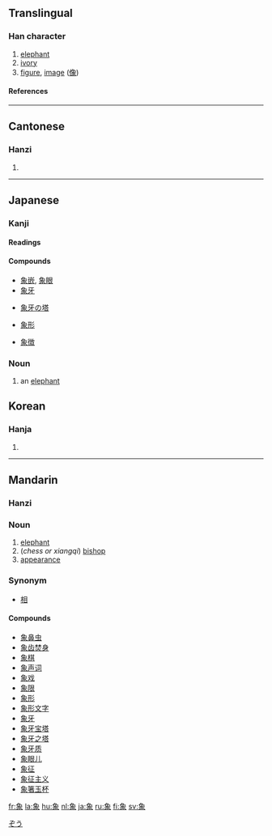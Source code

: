 ==Translingual==
===Han character===
{{Han char|rn=152|rad=豕|as=05|sn=11|snj=12|four=2723<sub>2</sub>|canj=弓日心人 (NAPO)}}
# [[elephant]]
# [[ivory]]
# [[figure]], [[image]] ([[像]])
====References====
{{Han ref|kx=1195.210|dkj=36372|dj=1658.010|hdz=63611.090|uh=8C61|ud=35937|bh=B648|bd=46664}}
----
==Cantonese==
===Hanzi===
{{yue-hanzi|jyut=|y=jeung6}}
# {{defn|Cantonese}}
----
== Japanese ==
[[Category:1000_Japanese_basic_words|ぞう]]


=== Kanji ===
{{ja-kanji|grade=4|rs=豕05}}
====Readings====
{{ja-readings|on=[[しょう]] (shō), [[ぞう]] (zō)|kun=[[かた]] (kata), [[かたどる]] (katadoru), [[のり]] (nori)}}

====Compounds====
{{top4}}
*[[象嵌]], [[象眼]]
*[[象牙]]
{{mid4}}
*[[象牙の塔]]
{{mid4}}
*[[象形]]
{{mid4}}
*[[象徴]]
{{bottom}}
===Noun===
{{ja-noun|k|hira=ぞう|rom=zō|hidx=そう'}}

#an [[elephant]]

==Korean==
===Hanja===
{{ko-hanja|hangeul=상|eumhun=|rv=sang|mr=sang|y=sang}}
# {{defn|Korean}}
----
==Mandarin==
===Hanzi===
{{cmn-hanzi|pin=[[xiàng]] (xiang4)|wg=hsiang<sup>4</sup>}}

===Noun===

# [[elephant]]
#(''chess or xiangqi'') [[bishop]]
# [[appearance]]

===Synonym===
*[[相]]

====Compounds====
*[[象鼻虫]]
*[[象齿焚身]]
*[[象棋]]
*[[象声词]]
*[[象戏]]
*[[象限]]
*[[象形]]
*[[象形文字]]
*[[象牙]]
*[[象牙宝塔]]
*[[象牙之塔]]
*[[象牙质]]
*[[象眼儿]]
*[[象征]]
*[[象征主义]]
*[[象箸玉杯]]

[[fr:象]]
[[la:象]]
[[hu:象]]
[[nl:象]]
[[ja:象]]
[[ru:象]]
[[fi:象]]
[[sv:象]]